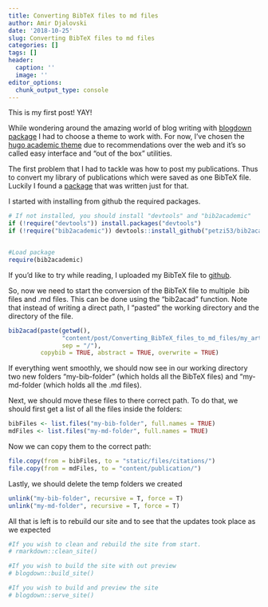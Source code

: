 ```yaml
---
title: Converting BibTeX files to md files
author: Amir Djalovski
date: '2018-10-25'
slug: Converting BibTeX files to md files
categories: []
tags: []
header:
  caption: ''
  image: ''
editor_options: 
  chunk_output_type: console
---
```


This is my first post! YAY!

While wondering around the amazing world of blog writing with [blogdown package](https://github.com/rstudio/blogdown) I had to choose a theme to work with. For now, I've chosen the [hugo academic theme](https://themes.gohugo.io/academic/) due to recommendations over the web and it's so called easy interface and "out of the box" utilities. 

The first problem that I had to tackle was how to post my publications. Thus to convert my library of publications which were saved as one BibTeX file. Luckily I found a [package](https://github.com/petzi53/bib2academic) that was written just for that.

I started with installing from github the required packages. 

```r
# If not installed, you should install "devtools" and "bib2academic"
if (!require("devtools")) install.packages("devtools")
if (!require("bib2academic")) devtools::install_github("petzi53/bib2academic")


#Load package
require(bib2academic)

```

If you'd like to try while reading, I uploaded my BibTeX file to [github](https://github.com/AmirDJV/AmirDJV.github.io/blob/master/content/post/Converting_BibTeX_files_to_md_files/my_articles.bib).

So, now we need to start the conversion of the BibTeX file to multiple .bib files and .md files. This can be done using the "bib2acad" function. 
Note that instead of writing a direct path, I "pasted" the working directory and the directory of the file.  
```r
bib2acad(paste(getwd(),
               "content/post/Converting_BibTeX_files_to_md_files/my_articles.bib", 
               sep = "/"),
         copybib = TRUE, abstract = TRUE, overwrite = TRUE)

```

If everything went smoothly, we should now see in our working directory two new folders "my-bib-folder" (which holds all the BibTeX files) and "my-md-folder (which holds all the .md files). 

Next, we should move these files to there correct path.
To do that, we should first get a list of all the files inside the folders:
```r
bibFiles <- list.files("my-bib-folder", full.names = TRUE)
mdFiles <- list.files("my-md-folder", full.names = TRUE)
```

Now we can copy them to the correct path:
```r
file.copy(from = bibFiles, to = "static/files/citations/")
file.copy(from = mdFiles, to = "content/publication/")
```

Lastly, we should delete the temp folders we created
```r
unlink("my-bib-folder", recursive = T, force = T)
unlink("my-md-folder", recursive = T, force = T)
```

All that is left is to rebuild our site and to see that the updates took place as we expected 
```r
#If you wish to clean and rebuild the site from start.
# rmarkdown::clean_site()

#If you wish to build the site with out preview
# blogdown::build_site()

#If you wish to build and preview the site
# blogdown::serve_site()

```


